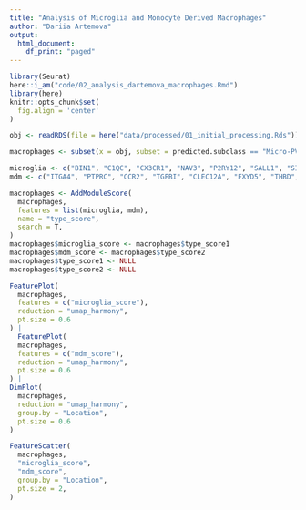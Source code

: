 ```yaml
---
title: "Analysis of Microglia and Monocyte Derived Macrophages"
author: "Dariia Artemova"
output: 
  html_document:
    df_print: "paged"
---
```


```r
library(Seurat)
here::i_am("code/02_analysis_dartemova_macrophages.Rmd")
library(here)
knitr::opts_chunk$set(
  fig.align = 'center'
)
```

```r
obj <- readRDS(file = here("data/processed/01_initial_processing.Rds"))
```

```r
macrophages <- subset(x = obj, subset = predicted.subclass == "Micro-PVM" & predicted.subclass.score > 0.9)

microglia <- c("BIN1", "C1QC", "CX3CR1", "NAV3", "P2RY12", "SALL1", "SIGLEC8", "SLC1A3", "HEXB", "TMEM119", "SCIN")
mdm <- c("ITGA4", "PTPRC", "CCR2", "TGFBI", "CLEC12A", "FXYD5", "THBD", "CD1C", "FCGR2B", "CLEC10A", "CD209")

macrophages <- AddModuleScore(
  macrophages,
  features = list(microglia, mdm),
  name = "type_score",
  search = T,
) 
macrophages$microglia_score <- macrophages$type_score1
macrophages$mdm_score <- macrophages$type_score2
macrophages$type_score1 <- NULL
macrophages$type_score2 <- NULL
```

```r
FeaturePlot(
  macrophages,
  features = c("microglia_score"),
  reduction = "umap_harmony",
  pt.size = 0.6
) |
  FeaturePlot(
  macrophages,
  features = c("mdm_score"),
  reduction = "umap_harmony",
  pt.size = 0.6
) |
DimPlot( 
  macrophages, 
  reduction = "umap_harmony",
  group.by = "Location",
  pt.size = 0.6
)
```

```r
FeatureScatter(
  macrophages,
  "microglia_score",
  "mdm_score",
  group.by = "Location",
  pt.size = 2,
) 
```